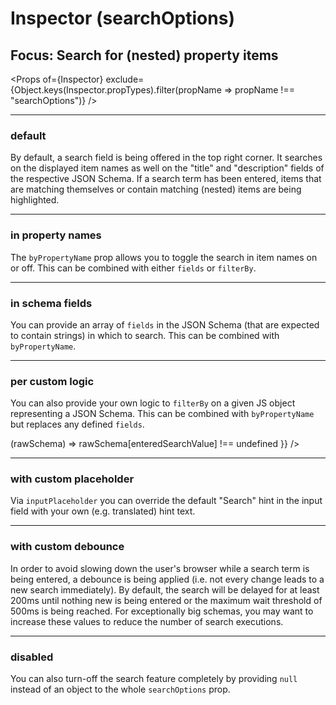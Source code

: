


<Meta title="Inspector (searchOptions)" component={Inspector} />

# Inspector (searchOptions)
## Focus: Search for (nested) property items

<Props of={Inspector} exclude={Object.keys(Inspector.propTypes).filter(propName => propName !== "searchOptions")} />

----

### default
By default, a search field is being offered in the top right corner. It searches on the displayed item names as well on the "title" and "description" fields of the respective JSON Schema.
If a search term has been entered, items that are matching themselves or contain matching (nested) items are being highlighted.

<Preview>
    <Story name="default">
        <Inspector
            schemas={{
                Person: personSchema,
                Shop: shopSelectionSchema
            }}
            defaultSelectedItems={["Shop", "inventory", "[0]"]}
            // these are the default props (i.e. same as if you leave them out)
            searchOptions={{
                // consider the item names (as they are being shown)
                byPropertyName: true,
                // consider the "title" and "description" fields in the respective JSON Schema definitions
                fields: ["title", "description"]
            }}
        />
    </Story>
</Preview>

----

### in property names
The `byPropertyName` prop allows you to toggle the search in item names on or off.
This can be combined with either `fields` or `filterBy`.

<Preview>
    <Story name="in property names">
        <Inspector
            schemas={{
                Person: personSchema,
                Shop: shopSelectionSchema
            }}
            defaultSelectedItems={["Shop", "inventory", "[0]"]}
            searchOptions={{
                byPropertyName: true
            }}
        />
    </Story>
</Preview>

----

### in schema fields
You can provide an array of `fields` in the JSON Schema (that are expected to contain strings) in which to search.
This can be combined with `byPropertyName`.

<Preview>
    <Story name="in schema fields">
        <Inspector
            schemas={{
                Person: personSchema,
                Shop: shopSelectionSchema
            }}
            defaultSelectedItems={["Shop", "inventory", "[0]"]}
            searchOptions={{
                fields: ["description", "type"]
            }}
        />
    </Story>
</Preview>

----

### per custom logic
You can also provide your own logic to `filterBy` on a given JS object representing a JSON Schema.
This can be combined with `byPropertyName` but replaces any defined `fields`.

<Preview>
    <Story name="per custom logic">
        <Inspector
            schemas={{
                Person: personSchema,
                Shop: shopSelectionSchema
            }}
            defaultSelectedItems={["Shop", "inventory", "[0]"]}
            searchOptions={{
                // searching for sub-schemas containing a field matching the entered search term
                filterBy: (enteredSearchValue) => (rawSchema) => rawSchema[enteredSearchValue] !== undefined
            }}
        />
    </Story>
</Preview>

----

### with custom placeholder
Via `inputPlaceholder` you can override the default "Search" hint in the input field with your own (e.g. translated) hint text.

<Preview>
    <Story name="with custom placeholder">
        <Inspector
            schemas={{
                Person: personSchema,
                Shop: shopSelectionSchema
            }}
            defaultSelectedItems={["Shop", "inventory", "[0]"]}
            searchOptions={{
                fields: [],
                inputPlaceholder: "Enter something to search…",
                byPropertyName: true
            }}
        />
    </Story>
</Preview>

----

### with custom debounce
In order to avoid slowing down the user's browser while a search term is being entered, a debounce is being applied (i.e. not every change leads to a new search immediately).
By default, the search will be delayed for at least 200ms until nothing new is being entered or the maximum wait threshold of 500ms is being reached.
For exceptionally big schemas, you may want to increase these values to reduce the number of search executions.

<Preview>
    <Story name="with custom debounce">
        <Inspector
            schemas={{
                Person: personSchema,
                Shop: shopSelectionSchema
            }}
            defaultSelectedItems={["Shop", "inventory", "[0]"]}
            searchOptions={{
                byPropertyName: true,
                // default: 200ms debounce while search term is being entered
                debounceWait: 500,
                // default: 500ms maximum debounce wait time until search is being triggered if term is still being entered
                debounceMaxWait: 2000
            }}
        />
    </Story>
</Preview>

----

### disabled
You can also turn-off the search feature completely by providing `null` instead of an object to the whole `searchOptions` prop.


<Preview>
    <Story name="disabled">
        <Inspector
            schemas={{
                Person: personSchema,
                Shop: shopSelectionSchema
            }}
            defaultSelectedItems={["Shop", "inventory", "[0]"]}
            // set to null to disable search completely
            searchOptions={null}
        />
    </Story>
</Preview>
